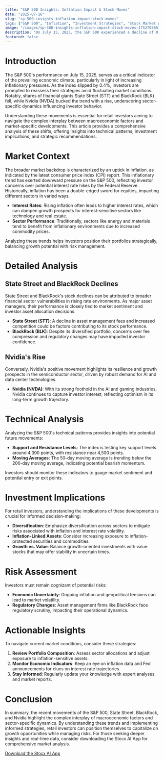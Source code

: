 ```yaml
---
title: "S&P 500 Insights: Inflation Impact & Stock Moves"
date: "2025-07-16"
slug: "sp-500-insights-inflation-impact-stock-moves"
tags: ["S&P 500", "Inflation", "Investment Strategies", "Stock Market Analysis", "Retail Investors"]
image: "/images/sp-500-insights-inflation-impact-stock-moves-1752708651987.png"
description: "On July 15, 2025, the S&P 500 experienced a decline of 0.4%, driven by increasing inflationary pressures. Notably, shares of State Street and BlackRock saw declines, while Nvidia's stock rose, reflecting investor responses to the current economic dynamics. This market movement highlights the ongoing challenges and opportunities within the investment landscape, emphasizing the critical role of inflation as a determinant of market sentiment. Retail investors should consider the implications of these trends on their portfolios, particularly in relation to sector-specific performance and inflation-sensitive assets. Understanding the broader market context, historical trends, and expert analyses can provide valuable insights for navigating these complex conditions. This article delves into the detailed analysis of the market shifts, offering technical insights, investment implications, and actionable recommendations for savvy investors seeking to optimize their strategies in response to current market realities."
featured: false
---
```


# Introduction

The S&P 500's performance on July 15, 2025, serves as a critical indicator of the prevailing economic climate, particularly in light of increasing inflationary pressures. As the index slipped by 0.4%, investors are prompted to reassess their strategies amid fluctuating market conditions. Notably, shares of financial giants State Street (STT) and BlackRock (BLK) fell, while Nvidia (NVDA) bucked the trend with a rise, underscoring sector-specific dynamics influencing investor behavior.

Understanding these movements is essential for retail investors aiming to navigate the complex interplay between macroeconomic factors and market-specific developments. This article provides a comprehensive analysis of these shifts, offering insights into technical patterns, investment implications, and strategic recommendations.

# Market Context

The broader market backdrop is characterized by an uptick in inflation, as indicated by the latest consumer price index (CPI) report. This inflationary trend has exerted downward pressure on the S&P 500, reflecting investor concerns over potential interest rate hikes by the Federal Reserve. Historically, inflation has been a double-edged sword for equities, impacting different sectors in varied ways.

- **Interest Rates**: Rising inflation often leads to higher interest rates, which can dampen growth prospects for interest-sensitive sectors like technology and real estate.
- **Sector Performance**: Traditionally, sectors like energy and materials tend to benefit from inflationary environments due to increased commodity prices.

Analyzing these trends helps investors position their portfolios strategically, balancing growth potential with risk management.

# Detailed Analysis

## State Street and BlackRock Declines

State Street and BlackRock's stock declines can be attributed to broader financial sector vulnerabilities in rising rate environments. As major asset managers, their performance is closely tied to market sentiment and investor asset allocation decisions.

- **State Street (STT)**: A decline in asset management fees and increased competition could be factors contributing to its stock performance.
- **BlackRock (BLK)**: Despite its diversified portfolio, concerns over fee compression and regulatory changes may have impacted investor confidence.

## Nvidia's Rise

Conversely, Nvidia's positive movement highlights its resilience and growth prospects in the semiconductor sector, driven by robust demand for AI and data center technologies.

- **Nvidia (NVDA)**: With its strong foothold in the AI and gaming industries, Nvidia continues to capture investor interest, reflecting optimism in its long-term growth trajectory.

# Technical Analysis

Analyzing the S&P 500's technical patterns provides insights into potential future movements:

- **Support and Resistance Levels**: The index is testing key support levels around 4,300 points, with resistance near 4,500 points.
- **Moving Averages**: The 50-day moving average is trending below the 200-day moving average, indicating potential bearish momentum.

Investors should monitor these indicators to gauge market sentiment and potential entry or exit points.

# Investment Implications

For retail investors, understanding the implications of these developments is crucial for informed decision-making:

- **Diversification**: Emphasize diversification across sectors to mitigate risks associated with inflation and interest rate volatility.
- **Inflation-Linked Assets**: Consider increasing exposure to inflation-protected securities and commodities.
- **Growth vs. Value**: Balance growth-oriented investments with value stocks that may offer stability in uncertain times.

# Risk Assessment

Investors must remain cognizant of potential risks:

- **Economic Uncertainty**: Ongoing inflation and geopolitical tensions can lead to market volatility.
- **Regulatory Changes**: Asset management firms like BlackRock face regulatory scrutiny, impacting their operational dynamics.

# Actionable Insights

To navigate current market conditions, consider these strategies:

1. **Review Portfolio Composition**: Assess sector allocations and adjust exposure to inflation-sensitive assets.
2. **Monitor Economic Indicators**: Keep an eye on inflation data and Fed announcements for clues on interest rate trajectories.
3. **Stay Informed**: Regularly update your knowledge with expert analyses and market reports.

# Conclusion

In summary, the recent movements of the S&P 500, State Street, BlackRock, and Nvidia highlight the complex interplay of macroeconomic factors and sector-specific dynamics. By understanding these trends and implementing informed strategies, retail investors can position themselves to capitalize on growth opportunities while managing risks. For those seeking deeper insights and real-time data, consider downloading the Stocx AI App for comprehensive market analysis.

[Download the Stocx AI App](https://stocx.co)

